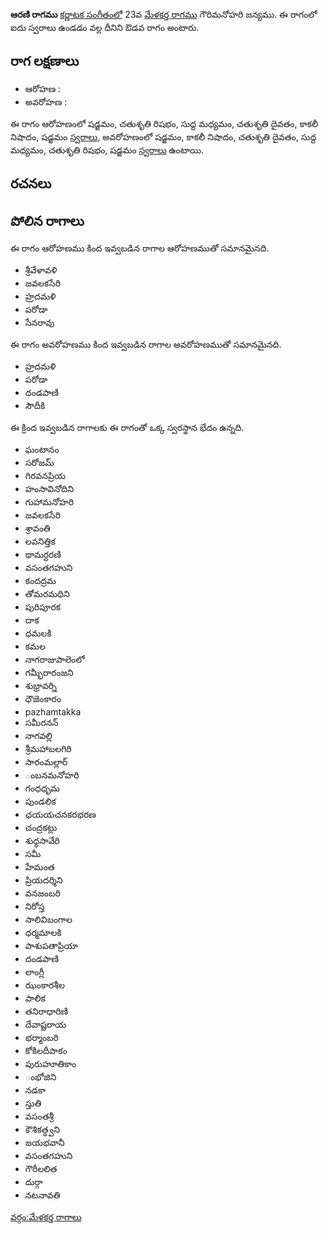 {{Infobox ragam
	| name          	= ఆరణి
	| synonym	    	= 
	| mela          	= 
	| chakra        	= 
	| janaka        	= 
	| type          	= ఔడవ
	| arohanam      	= {{svaraC|S|R2|M1|D2|N3|S'}} 
	| avarohanam    	= {{svaraC|S'|N3|D2|M1|R2|S}}
	| jeeva         	=
	| chhaya        	=
	| nyasa         	=
	| vishesha      	= 
	| equivalent  		= 
}}
{{కర్ణాటక సంగీత రాగాలు}}
'''ఆరణి రాగము''' [[కర్ణాటక సంగీతం]]లో 23వ [[మేళకర్త రాగము]] గౌరిమనోహరి జన్యము.  ఈ రాగంలో ఐదు స్వరాలు ఉండడం వల్ల దీనిని ఔడవ రాగం అంటారు.


==రాగ లక్షణాలు==


* ఆరోహణ : {{svaraC|S|R2|M1|D2|N3|S'}} 
* అవరోహణ : {{svaraC|S'|N3|D2|M1|R2|S}}

ఈ రాగం ఆరోహణంలో షడ్జమం, చతుశృతి రిషభం, సుద్ద మధ్యమం, చతుశృతి దైవతం, కాకలీ నిషాదం, షడ్జమం [[స్వరాలు]], అవరోహణంలో షడ్జమం, కాకలీ నిషాదం, చతుశృతి దైవతం, సుద్ద మధ్యమం, చతుశృతి రిషభం, షడ్జమం [[స్వరాలు]] ఉంటాయి.

==రచనలు==



==పోలిన రాగాలు==
ఈ రాగం ఆరోహణము కింద ఇవ్వబడిన రాగాల ఆరోహణముతో సమానమైనది.
* శ్రీవేళావళి
* జవలకసేరి
* హ్రదమళి
* పరోడా
* సేనరావు

ఈ రాగం అవరోహణము కింద ఇవ్వబడిన రాగాల అవరోహణముతో సమానమైనది.
* హ్రదమళి
* పరోడా
* దండపాణి
* సౌదీకి

ఈ క్రింద ఇవ్వబడిన రాగాలకు ఈ రాగంతో ఒక్క స్వరస్థాన భేదం ఉన్నది.
* ఘంటానం
* సరోజమ్
* గిరవనప్రియ
* హంసావినోదిని
* గుహామనోహరి
* జవలకసేరి
* శ్రావంతి
* లవనిత్తిక
* థామర్ధరణి
* వసంతగహుని
* కందద్రమ
* తోమరమధిని
* పురిపూరక
* దాక
* ధమలకి
* కమల
* నాగరాజుపాలెంలో
* గమ్భీరారంజని
* శుభ్రావర్ని
* ధౌజెంకారం
* pazhamtakka
* సమీరనన్
* నాగవల్లి
* శ్రీమహాబలగిరి
* సారంమల్లార్
* ంబనమనోహరి
* గంధధృమ
* పుండలిక
* ఛయయచనకరభరణ
* చంద్రకట్లు
* శుధ్ధసావేరి
* సమీ
* హేమంత
* ప్రియదర్శిని
* వనజంబరి
* నిరోస్త
* సాలివిబంగాల
* ధర్మమాలకి
* పాశుపతాప్రియా
* దండపాణి
* లాంగ్లీ
* ఝంకారశీల
* పాలిక
* తనిరాధారిణి
* దేవాష్టరాయ
* భర్మాంబరి
* కోకిలదీపాకం
* పురుహూతికాం
* ంభోజిని
* నడకా
* స్తుతి
* వసంతశ్రీ
* కౌశికత్ధ్వని
* జయభవానీ
* వసంతగహుని
* గౌరీలలిత
* దుర్గా
* నటనావతి



[[వర్గం:మేళకర్త రాగాలు]]
